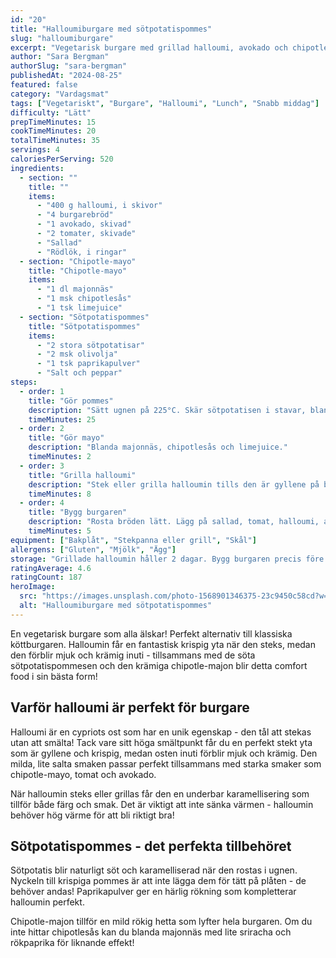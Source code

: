 ```yaml
---
id: "20"
title: "Halloumiburgare med sötpotatispommes"
slug: "halloumiburgare"
excerpt: "Vegetarisk burgare med grillad halloumi, avokado och chipotle-mayo. Lika god som en köttburgare!"
author: "Sara Bergman"
authorSlug: "sara-bergman"
publishedAt: "2024-08-25"
featured: false
category: "Vardagsmat"
tags: ["Vegetariskt", "Burgare", "Halloumi", "Lunch", "Snabb middag"]
difficulty: "Lätt"
prepTimeMinutes: 15
cookTimeMinutes: 20
totalTimeMinutes: 35
servings: 4
caloriesPerServing: 520
ingredients:
  - section: ""
    title: ""
    items:
      - "400 g halloumi, i skivor"
      - "4 burgarebröd"
      - "1 avokado, skivad"
      - "2 tomater, skivade"
      - "Sallad"
      - "Rödlök, i ringar"
  - section: "Chipotle-mayo"
    title: "Chipotle-mayo"
    items:
      - "1 dl majonnäs"
      - "1 msk chipotlesås"
      - "1 tsk limejuice"
  - section: "Sötpotatispommes"
    title: "Sötpotatispommes"
    items:
      - "2 stora sötpotatisar"
      - "2 msk olivolja"
      - "1 tsk paprikapulver"
      - "Salt och peppar"
steps:
  - order: 1
    title: "Gör pommes"
    description: "Sätt ugnen på 225°C. Skär sötpotatisen i stavar, blanda med olja och kryddor. Bred ut på plåt och rosta i 20 minuter."
    timeMinutes: 25
  - order: 2
    title: "Gör mayo"
    description: "Blanda majonnäs, chipotlesås och limejuice."
    timeMinutes: 2
  - order: 3
    title: "Grilla halloumi"
    description: "Stek eller grilla halloumin tills den är gyllene på båda sidor."
    timeMinutes: 8
  - order: 4
    title: "Bygg burgaren"
    description: "Rosta bröden lätt. Lägg på sallad, tomat, halloumi, avokado, rödlök och chipotle-mayo."
    timeMinutes: 5
equipment: ["Bakplåt", "Stekpanna eller grill", "Skål"]
allergens: ["Gluten", "Mjölk", "Ägg"]
storage: "Grillade halloumin håller 2 dagar. Bygg burgaren precis före servering."
ratingAverage: 4.6
ratingCount: 187
heroImage:
  src: "https://images.unsplash.com/photo-1568901346375-23c9450c58cd?w=800&q=80"
  alt: "Halloumiburgare med sötpotatispommes"
---
```


En vegetarisk burgare som alla älskar! Perfekt alternativ till klassiska köttburgaren. Halloumin får en fantastisk krispig yta när den steks, medan den förblir mjuk och krämig inuti - tillsammans med de söta sötpotatispommesen och den krämiga chipotle-majon blir detta comfort food i sin bästa form!

## Varför halloumi är perfekt för burgare

Halloumi är en cypriots ost som har en unik egenskap - den tål att stekas utan att smälta! Tack vare sitt höga smältpunkt får du en perfekt stekt yta som är gyllene och krispig, medan osten inuti förblir mjuk och krämig. Den milda, lite salta smaken passar perfekt tillsammans med starka smaker som chipotle-mayo, tomat och avokado.

När halloumin steks eller grillas får den en underbar karamellisering som tillför både färg och smak. Det är viktigt att inte sänka värmen - halloumin behöver hög värme för att bli riktigt bra!

## Sötpotatispommes - det perfekta tillbehöret

Sötpotatis blir naturligt söt och karamelliserad när den rostas i ugnen. Nyckeln till krispiga pommes är att inte lägga dem för tätt på plåten - de behöver andas! Paprikapulver ger en härlig rökning som kompletterar halloumin perfekt.

Chipotle-majon tillför en mild rökig hetta som lyfter hela burgaren. Om du inte hittar chipotlesås kan du blanda majonnäs med lite sriracha och rökpaprika för liknande effekt!

